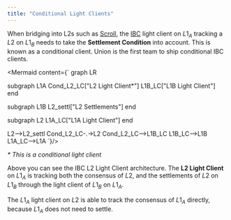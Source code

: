 ```yaml
---
title: "Conditional Light Clients"
---
```



When bridging into L2s such as [Scroll](https://scroll.io), the [IBC](/concepts/ibc) light client on $L1_A$ tracking a $L2$ on $L1_B$ needs to take the **Settlement Condition** into account.
This is known as a conditional client. Union is the first team to ship conditional IBC clients.

<Mermaid
  content={`
graph LR

subgraph L1A
Cond_L2_LC["L2 Light Client*"]
L1B_LC["L1B Light Client"]
end

subgraph L1B
L2_settl["L2 Settlements"]
end

subgraph L2
L1A_LC["L1A Light Client"]
end

L2-->L2_settl
Cond_L2_LC-.->L2
Cond_L2_LC-->L1B_LC
L1B_LC-->L1B
L1A_LC-->L1A
`}/>

_\* This is a conditional light client_

Above you can see the IBC L2 Light Client architecture.
The **L2 Light Client** on $L1_A$ is tracking both the consensus of $L2$, and the settlements of $L2$ on $L1_B$ through the light client of $L1_B$ on $L1_A$.

The $L1_A$ light client on $L2$ is able to track the consensus of $L1_A$ directly, because $L1_A$ does not need to settle.
